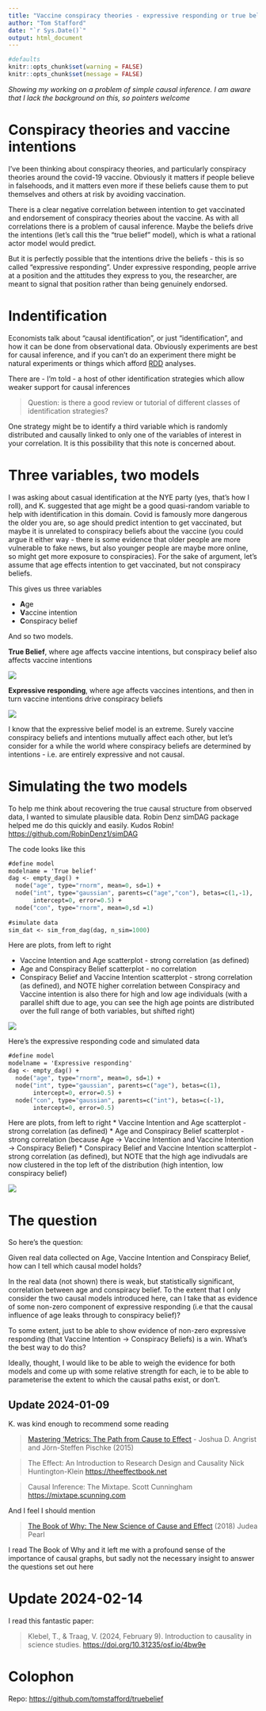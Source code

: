 ```yaml
---
title: "Vaccine conspiracy theories - expressive responding or true belief"
author: "Tom Stafford"
date: "`r Sys.Date()`"
output: html_document
---
```


```r
#defaults
knitr::opts_chunk$set(warning = FALSE)
knitr::opts_chunk$set(message = FALSE)

```

*Showing my working on a problem of simple causal inference. I am aware that I lack the background on this, so pointers welcome*

# Conspiracy theories and vaccine intentions

I've been thinking about conspiracy theories, and particularly conspiracy theories around the covid-19 vaccine. Obviously it matters if people believe in falsehoods, and it matters even more if these beliefs cause them to put themselves and others at risk by avoiding vaccination. 

There is a clear negative correlation between intention to get vaccinated and endorsement of conspiracy theories about the vaccine. As with all correlations there is a problem of causal inference. Maybe the beliefs drive the intentions (let's call this the "true belief" model), which is what a rational actor model would predict. 

But it is perfectly possible that the intentions drive the beliefs - this is so called "expressive responding". Under expressive responding, people arrive at a position and the attitudes they express to you, the researcher, are meant to signal that position rather than being genuinely endorsed. 

# Indentification

Economists talk about "causal identification", or just "identification", and how it can be done from observational data. Obviously experiments are best for causal inference, and if you can't do an experiment there might be natural experiments or things which afford [RDD](https://en.wikipedia.org/wiki/Regression_discontinuity_design) analyses.

There are - I'm told - a host of other identification strategies which allow weaker support for causal inferences

> Question: is there a good review or tutorial of different classes of identification strategies?

One strategy might be to identify a third variable which is randomly distributed and causally linked to only one of the variables of interest in your correlation. It is this possibility that this note is concerned about. 


# Three variables, two models

I was asking about casual identification at the NYE party (yes, that's how I roll), and K. suggested that age might be a good quasi-random variable to help with identification in this domain. Covid is famously more dangerous the older you are, so age should predict intention to get vaccinated, but maybe it is unrelated to conspiracy beliefs about the vaccine (you could argue it either way - there is some evidence that older people are more vulnerable to fake news, but also younger people are maybe more online, so might get more exposure to conspiracies). For the sake of argument, let's assume that age effects intention to get vaccinated, but not conspiracy beliefs.

This gives us three variables

 * **A**ge
 * **V**accine intention
 * **C**onspiracy belief
 
And so two models.

**True Belief**, where age affects vaccine intentions, but conspiracy belief also affects vaccine intentions

<img src="TB_dag.png">

**Expressive responding**, where age affects vaccines intentions, and then in turn vaccine intentions drive conspiracy beliefs


<img src="ER_dag.png">

I know that the expressive belief model is an extreme. Surely vaccine conspiracy beliefs and intentions mutually affect each other, but let's consider for a while the world where conspiracy beliefs are determined by intentions - i.e. are entirely expressive and not causal.


# Simulating the two models

To help me think about recovering the true causal structure from observed data, I wanted to simulate plausible data. Robin Denz simDAG package helped me do this quickly and easily. Kudos Robin! <https://github.com/RobinDenz1/simDAG>

The code looks like this

```e

#define model
modelname = 'True belief'
dag <- empty_dag() +
  node("age", type="rnorm", mean=0, sd=1) +
  node("int", type="gaussian", parents=c("age","con"), betas=c(1,-1),
       intercept=0, error=0.5) +
  node("con", type="rnorm", mean=0,sd =1)
  
#simulate data  
sim_dat <- sim_from_dag(dag, n_sim=1000)
```

Here are plots, from left to right

 * Vaccine Intention and Age scatterplot - strong correlation (as defined)
 * Age and Conspiracy Belief scatterplot - no correlation
 * Conspiracy Belief and Vaccine Intention scatterplot - strong correlation (as defined), and NOTE higher correlation between Conspiracy and Vaccine intention is also there for high and low age individuals (with a parallel shift due to age, you can see the high age points are distributed over the full range of both variables, but shifted right)

<img src="true.png">
  
Here's the expressive responding code and simulated data


```e

#define model
modelname = 'Expressive responding'
dag <- empty_dag() +
  node("age", type="rnorm", mean=0, sd=1) +
  node("int", type="gaussian", parents=c("age"), betas=c(1),
       intercept=0, error=0.5) +
  node("con", type="gaussian", parents=c("int"), betas=c(-1),
       intercept=0, error=0.5)
```

Here are plots, from left to right
* Vaccine Intention and Age scatterplot - strong correlation (as defined)
* Age and Conspiracy Belief scatterplot - strong correlation (because Age -> Vaccine Intention and Vaccine Intention -> Conspiracy Belief)
* Conspiracy Belief and Vaccine Intention scatterplot - strong correlation (as defined), but NOTE that the high age indivudals are now clustered in the top left of the distribution (high intention, low conspiracy belief)

<img src="expr.png">
  
# The question

So here's the question:

Given real data collected on Age, Vaccine Intention and Conspiracy Belief, how can I tell which causal model holds?

In the real data (not shown) there is weak, but statistically significant, correlation between age and conspiracy belief. To the extent that I only consider the two causal models introduced here, can I take that as evidence of some non-zero component of expressive responding (i.e that the causal influence of age leaks through to conspiracy belief)?

To some extent, just to be able to show evidence of non-zero expressive responding (that Vaccine Intention -> Conspiracy Beliefs) is a win. What's the best way to do this?

Ideally, thought, I would like to be able to weigh the evidence for both models and come up with some relative strength for each, ie to be able to parameterise the extent to which the causal paths exist, or don't.

## Update 2024-01-09

K. was kind enough to recommend some reading

>[Mastering 'Metrics: The Path from Cause to Effect](https://press.princeton.edu/books/paperback/9780691152844/mastering-metrics) - Joshua D. Angrist and Jörn-Steffen Pischke (2015) 

>The Effect: An Introduction to Research Design and Causality Nick Huntington-Klein <https://theeffectbook.net>

>Causal Inference: The Mixtape. Scott Cunningham
<https://mixtape.scunning.com>

And I feel I should mention

>[The Book of Why: The New Science of Cause and Effect](https://en.wikipedia.org/wiki/The_Book_of_Why) (2018) Judea Pearl

I read The Book of Why and it left me with a profound sense of the importance of causal graphs, but sadly not the necessary insight to answer the questions set out here


# Update 2024-02-14

I read this fantastic paper:

> Klebel, T., & Traag, V. (2024, February 9). Introduction to causality in science studies. <https://doi.org/10.31235/osf.io/4bw9e>

# Colophon

Repo: <https://github.com/tomstafford/truebelief>
